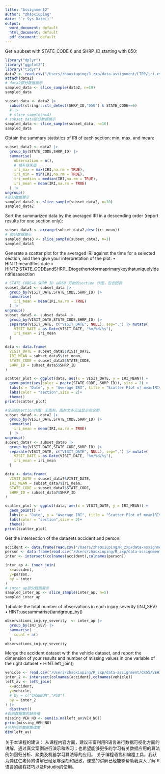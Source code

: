 ```yaml
---
title: "Assignment2"
author: "zhaoxiuping"
date: "`r Sys.Date()`"
output:
  word_document: default
  html_document: default
  pdf_document: default
---
```

Get a subset with STATE_CODE 6 and SHRP_ID starting with 050:

```r
library("dplyr")
library("ggplot2")
library("tidyr")
data2 <- read.csv("/Users/zhaoxiuping/R_zxp/data-assignment/LTPP/iri.csv")
attach(data2)
# data2部分数据展示
sampled_data <- slice_sample(data2, n=10)
sampled_data
```


```r
subset_data <- data2 |>
  subset(stringr::str_detect(SHRP_ID,"050") & STATE_CODE==6)
  # |>
  # slice_sample(n=4)
# subset_data部分数据展示
sampled_data <- slice_sample(subset_data, n=10)
sampled_data
```

Obtain the summary statistics of IRI of each section: min, max, and mean:

```r
subset_data2 <- data2 |>
  group_by(STATE_CODE,SHRP_ID) |>
  summarise(
    observation = n(),
    # 填补缺失值
    iri_max = max(IRI,na.rm = TRUE),
    iri_min = min(IRI,na.rm = TRUE),
    iri_median = median(IRI,na.rm = TRUE),
    iri_mean = mean(IRI,na.rm = TRUE)
  ) |>
ungroup()
#部分数据展示
sampled_data2 <- slice_sample(subset_data2, n=10)
sampled_data2
```
Sort the summarized data by the averaged IRI in a descending order (report results for one section only):

```r
subset_data3 <- arrange(subset_data2,desc(iri_mean))
# 部分数据展示
sampled_data3 <- slice_sample(subset_data3, n=1)
sampled_data3
```

Generate a scatter plot for the averaged IRI against the time for a selected section, and then give your interpretation of the plot: • HINT1:meanIRIvs.date
• HINT2:STATE_CODEandSHRP_IDtogethertoformaprimarykeythatuniquelyidentifiesasection
``` r
# STATE_CODE=6 SHRP_ID 以050 开始的section 作图，包含图表
subset_data4 <- subset_data |>
  group_by(VISIT_DATE,STATE_CODE,SHRP_ID) |>
  summarise(
    iri_mean = mean(IRI,na.rm = TRUE)
  ) |>
ungroup()
subset_data5 <- subset_data4 |>
  group_by(VISIT_DATE,STATE_CODE,SHRP_ID) |>
  separate(VISIT_DATE, c("VISIT_DATE", NULL), sep=",") |> mutate(
    VISIT_DATE = as.Date(VISIT_DATE, "%m/%d/%y"), 
    iri_mean = iri_mean
  )

data <- data.frame(
  VISIT_DATE = subset_data5$VISIT_DATE,
  IRI_MEAN = subset_data5$iri_mean,
  STATE_CODE = subset_data5$STATE_CODE,
  SHRP_ID = subset_data5$SHRP_ID
)

scatter_plot <- ggplot(data, aes(x = VISIT_DATE, y = IRI_MEAN)) +
  geom_point(aes(color = paste(STATE_CODE, SHRP_ID)), size = 2) +
  labs(x = "Date", y = "Average IRI", title = "Scatter Plot of meanIRIvs.date") +
  labs(color = "section",size = 2)+
  theme() 
print(scatter_plot)

```

```r
#全部的section作图，无图标，图标太多无法显示完全图
subset_data6 <- data2 |>
  group_by(VISIT_DATE,STATE_CODE,SHRP_ID) |>
  summarise(
    iri_mean = mean(IRI,na.rm = TRUE)
  ) |>
ungroup()
subset_data7 <- subset_data6 |>
  group_by(VISIT_DATE,STATE_CODE,SHRP_ID) |>
  separate(VISIT_DATE, c("VISIT_DATE", NULL), sep=",") |> mutate(
    VISIT_DATE = as.Date(VISIT_DATE, "%m/%d/%y"), 
    iri_mean = iri_mean
  )

data <- data.frame(
  VISIT_DATE = subset_data7$VISIT_DATE,
  IRI_MEAN = subset_data7$iri_mean,
  STATE_CODE = subset_data7$STATE_CODE,
  SHRP_ID = subset_data7$SHRP_ID
)

scatter_plot <- ggplot(data, aes(x = VISIT_DATE, y = IRI_MEAN)) +
  geom_point() +
  labs(x = "Date", y = "Average IRI", title = "Scatter Plot of meanIRIvs.date") +
  labs(color = "section",size = 2)+
  theme() 
print(scatter_plot)
```


Get the intersection of the datasets accident and person:

```r
accident <- data.frame(read.csv("/Users/zhaoxiuping/R_zxp/data-assignment/CRSS/ACCIDENT.csv"))
person <- data.frame(read.csv("/Users/zhaoxiuping/R_zxp/data-assignment/CRSS/PERSON.csv"))
inter <- intersect(colnames(accident),colnames(person))

inter_ap <- inner_join(
  x=accident,
  y=person,
  by = inter
)
# inter_ap部分数据展示
sampled_inter_ap <- slice_sample(inter_ap, n=5)
sampled_inter_ap
```

Tabulate the total number of observations in each injury severity (INJ_SEV)
• HINT:usesummarise()andgroup_by()

```r
observations_injury_severity  <- inter_ap |>
  group_by(INJ_SEV) |>
  summarise(
    count = n()
  )
observations_injury_severity 
```
Merge the accident dataset with the vehicle dataset, and report the dimension of your results and number of missing values in one variable of the right dataset
• HINT:left_join()


```r
vehicle <- read.csv("/Users/zhaoxiuping/R_zxp/data-assignment/CRSS/VEHICLE.CSV")
inter_2 <- intersect(colnames(accident),colnames(vehicle))
left_av <- left_join(
  x=accident,
  y=vehicle,
  # by = c("CASENUM","PSU")
  by = inter_2
) |>
  distinct()
#右侧数据集的缺失值
missing_VEH_NO <- sum(is.na(left_av$VEH_NO))
print(missing_VEH_NO)
#合并后的数据集维度
dim(left_av)
```

关于本课程的建议：
从课程内容方面，建议丰富利用R语言进行数据可视化方面的讲解，通过真实案例进行演示和练习；也希望能够更多的学习有关数据应用的算法例如回归分析、聚类及机器学习算法等的应用。
关于编程语言和编程工具，我认为龚红仁老师的讲解已经足够深刻和细致，课堂的讲解已经能够帮助我深入了解 R 语言的编程技巧以及Rstudio的使用。